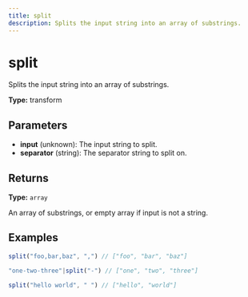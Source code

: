 ```yaml
---
title: split
description: Splits the input string into an array of substrings.
---
```


# split

Splits the input string into an array of substrings.

**Type:** transform

## Parameters

- **input** (unknown): The input string to split.
- **separator** (string): The separator string to split on.

## Returns

**Type:** `array`

An array of substrings, or empty array if input is not a string.

## Examples

```javascript
split("foo,bar,baz", ",") // ["foo", "bar", "baz"]
```

```javascript
"one-two-three"|split("-") // ["one", "two", "three"]
```

```javascript
split("hello world", " ") // ["hello", "world"]
```
